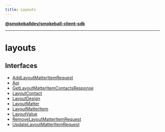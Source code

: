 ```yaml
---
title: Layouts
---
```

[**@smokeballdev/smokeball-client-sdk**](./../../../README)

***

# layouts

## Interfaces

- [AddLayoutMatterItemRequest](./interfaces/AddLayoutMatterItemRequest)
- [Api](./interfaces/Api)
- [GetLayoutMatterItemContactsResponse](./interfaces/GetLayoutMatterItemContactsResponse)
- [LayoutContact](./interfaces/LayoutContact)
- [LayoutDesign](./interfaces/LayoutDesign)
- [LayoutMatter](./interfaces/LayoutMatter)
- [LayoutMatterItem](./interfaces/LayoutMatterItem)
- [LayoutValue](./interfaces/LayoutValue)
- [RemoveLayoutMatterItemRequest](./interfaces/RemoveLayoutMatterItemRequest)
- [UpdateLayoutMatterItemRequest](./interfaces/UpdateLayoutMatterItemRequest)

